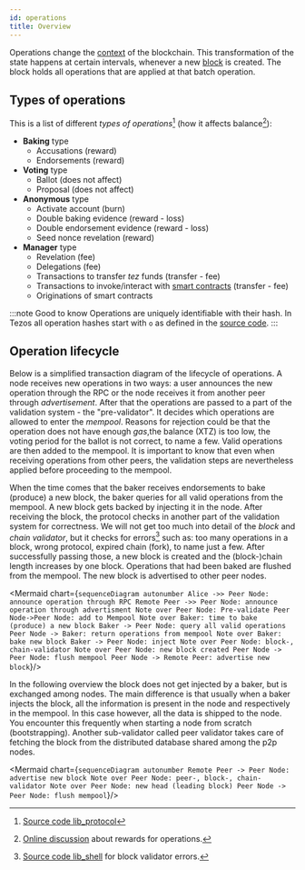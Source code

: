 ```yaml
---
id: operations
title: Overview
---
```



Operations change the [context](../context) of the blockchain. This transformation of the state happens at certain intervals,  whenever a new [block](../block) is created. The block holds all operations that are applied at that batch operation.

## Types of operations

This is a list of different *types of operations*[^1] (how it affects balance[^2]):
* **Baking** type  
  * Accusations (reward)
  * Endorsements (reward)
* **Voting** type
  * Ballot (does not affect)
  * Proposal (does not affect)
* **Anonymous** type
  * Activate account (burn)
  * Double baking evidence (reward - loss)
  * Double endorsement evidence (reward - loss)
  * Seed nonce revelation (reward)
* **Manager** type
  * Revelation (fee)
  * Delegations (fee)
  * Transactions to transfer *tez* funds (transfer - fee)
  * Transactions to invoke/interact with [smart contracts](../../smart_contract/smart-contract) (transfer - fee)
  * Originations of smart contracts


:::note Good to know
Operations are uniquely identifiable with their hash. In Tezos all operation hashes start with `o` as defined in the [source code](https://gitlab.com/tezos/tezos/-/blob/master/src/lib_crypto/operation_hash.ml).
:::

## Operation lifecycle

Below is a simplified transaction diagram of the lifecycle of operations. A node receives new operations in two ways: a user announces the new operation through the RPC or the node receives it from another peer through *advertisement*. After that the operations are passed to a part of the validation system - the "pre-validator". It decides which operations are allowed to enter the *mempool*. Reasons for rejection could be that the operation does not have enough *gas*,the balance (XTZ) is too low, the voting period for the ballot is not correct, to name a few. Valid operations are then added to the mempool. It is important to know that even when receiving operations from other peers, the validation steps are nevertheless applied before proceeding to the mempool.

When the time comes that the baker receives endorsements to bake (produce) a new block, the baker queries for all valid operations from the mempool. A new block gets backed by injecting it in the node. After receiving the block, the protocol checks in another part of the validation system for correctness. We will not get too much into detail of the *block* and *chain validator*, but it checks for errors[^3] such as: too many operations in a block, wrong protocol, expired chain (fork), to name just a few. After successfully passing those, a new block is created and the (block-)chain length increases by one block. Operations that had been baked are flushed from the mempool. The new block is advertised to other peer nodes.



<Mermaid chart={`
sequenceDiagram
autonumber
 Alice ->> Peer Node: announce operation through RPC
    Remote Peer ->> Peer Node: announce operation through advertisment
    Note over Peer Node: Pre-validate
    Peer Node->Peer Node: add to Mempool
    Note over Baker: time to bake (produce) a new block
    Baker -> Peer Node: query all valid operations
    Peer Node -> Baker: return operations from mempool
    Note over Baker: bake new block
    Baker -> Peer Node: inject
    Note over Peer Node: block-, chain-validator
    Note over Peer Node: new block created
    Peer Node -> Peer Node: flush mempool
    Peer Node -> Remote Peer: advertise new block
`}/>


In the following overview the block does not get injected by a baker, but is exchanged among nodes. The main difference is that usually when a baker injects the block, all the information is present in the node and respectively in the mempool. In this case however, all the data is shipped to the node. You encounter this frequently when starting a node from scratch (bootstrapping). Another sub-validator called peer validator takes care of fetching the block from the distributed database shared among the p2p nodes. 


<Mermaid chart={`
sequenceDiagram
  autonumber
    Remote Peer -> Peer Node: advertise new block
    Note over Peer Node: peer-, block-, chain-validator
    Note over Peer Node: new head (leading block)
    Peer Node -> Peer Node: flush mempool
`}/>



[^1]: [Source code lib_protocol](https://gitlab.com/tezos/tezos/-/blob/mainnet/src/proto_001_PtCJ7pwo/lib_protocol/alpha_context.mli#L806)
[^2]: [Online discussion](https://tezos.stackexchange.com/questions/2236/rewards-for-operations/2240#2240) about rewards for operations.
[^3]: [Source code lib_shell](https://gitlab.com/tezos/tezos/blob/mainnet/src/lib_shell_services/block_validator_errors.ml) for block validator errors.